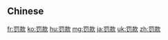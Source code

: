 {{also|罰款}}
==Chinese==
{{zh-see|罰款}}

[[fr:罚款]]
[[ko:罚款]]
[[hu:罚款]]
[[mg:罚款]]
[[ja:罚款]]
[[uk:罚款]]
[[zh:罚款]]